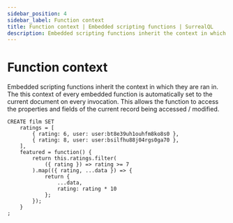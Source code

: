 ---
sidebar_position: 4
sidebar_label: Function context
title: Function context | Embedded scripting functions | SurrealQL
description: Embedded scripting functions inherit the context in which they are ran in. The this context of every embedded function is automatically set to the current document on every invocation.
---

# Function context

Embedded scripting functions inherit the context in which they are ran in. The this context of every embedded function is automatically set to the current document on every invocation. This allows the function to access the properties and fields of the current record being accessed / modified.

```surql
CREATE film SET
	ratings = [
		{ rating: 6, user: user:bt8e39uh1ouhfm8ko8s0 },
		{ rating: 8, user: user:bsilfhu88j04rgs0ga70 },
	],
	featured = function() {
		return this.ratings.filter(
			({ rating }) => rating >= 7
		).map(({ rating, ...data }) => {
			return {
				...data,
				rating: rating * 10
			};
		});
	}
;
```